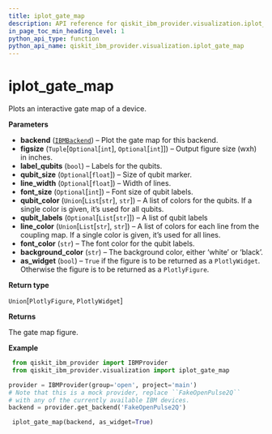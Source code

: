 ```yaml
---
title: iplot_gate_map
description: API reference for qiskit_ibm_provider.visualization.iplot_gate_map
in_page_toc_min_heading_level: 1
python_api_type: function
python_api_name: qiskit_ibm_provider.visualization.iplot_gate_map
---
```


<span id="iplot-gate-map" />

# iplot\_gate\_map

<Function id="qiskit_ibm_provider.visualization.iplot_gate_map" name="iplot_gate_map" isDedicatedPage={true} github="https://github.com/Qiskit/qiskit-ibm-provider/tree/stable/0.10/qiskit_ibm_provider/visualization/interactive/gate_map.py#L24-L244" signature="iplot_gate_map(backend, figsize=(None, None), label_qubits=True, qubit_size=None, line_width=None, font_size=None, qubit_color='#2f4b7c', qubit_labels=None, line_color='#2f4b7c', font_color='white', background_color='white', as_widget=False)">
  Plots an interactive gate map of a device.

  **Parameters**

  *   **backend** ([`IBMBackend`](qiskit_ibm_provider.IBMBackend "qiskit_ibm_provider.ibm_backend.IBMBackend")) – Plot the gate map for this backend.
  *   **figsize** (`Tuple`\[`Optional`\[`int`], `Optional`\[`int`]]) – Output figure size (wxh) in inches.
  *   **label\_qubits** (`bool`) – Labels for the qubits.
  *   **qubit\_size** (`Optional`\[`float`]) – Size of qubit marker.
  *   **line\_width** (`Optional`\[`float`]) – Width of lines.
  *   **font\_size** (`Optional`\[`int`]) – Font size of qubit labels.
  *   **qubit\_color** (`Union`\[`List`\[`str`], `str`]) – A list of colors for the qubits. If a single color is given, it’s used for all qubits.
  *   **qubit\_labels** (`Optional`\[`List`\[`str`]]) – A list of qubit labels
  *   **line\_color** (`Union`\[`List`\[`str`], `str`]) – A list of colors for each line from the coupling map. If a single color is given, it’s used for all lines.
  *   **font\_color** (`str`) – The font color for the qubit labels.
  *   **background\_color** (`str`) – The background color, either ‘white’ or ‘black’.
  *   **as\_widget** (`bool`) – `True` if the figure is to be returned as a `PlotlyWidget`. Otherwise the figure is to be returned as a `PlotlyFigure`.

  **Return type**

  `Union`\[`PlotlyFigure`, `PlotlyWidget`]

  **Returns**

  The gate map figure.

  **Example**

  ```python
   from qiskit_ibm_provider import IBMProvider
   from qiskit_ibm_provider.visualization import iplot_gate_map

  provider = IBMProvider(group='open', project='main')
  # Note that this is a mock provider, replace ``FakeOpenPulse2Q``
  # with any of the currently available IBM devices.
  backend = provider.get_backend('FakeOpenPulse2Q')

   iplot_gate_map(backend, as_widget=True)
  ```
</Function>

